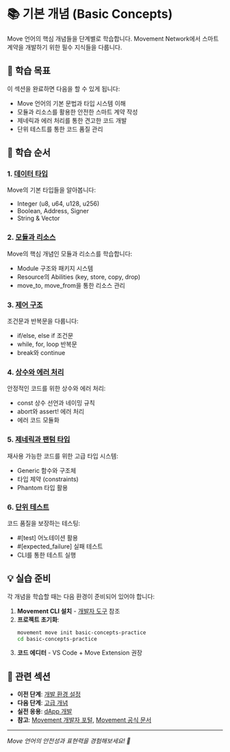 # 📚 기본 개념 (Basic Concepts)

Move 언어의 핵심 개념들을 단계별로 학습합니다. Movement Network에서 스마트 계약을 개발하기 위한 필수 지식들을 다룹니다.

## 🎯 학습 목표

이 섹션을 완료하면 다음을 할 수 있게 됩니다:
- Move 언어의 기본 문법과 타입 시스템 이해
- 모듈과 리소스를 활용한 안전한 스마트 계약 작성
- 제네릭과 에러 처리를 통한 견고한 코드 개발
- 단위 테스트를 통한 코드 품질 관리

## 📖 학습 순서

### 1. [데이터 타입](/basic-concepts/data-types)
Move의 기본 타입들을 알아봅니다:
- Integer (u8, u64, u128, u256)
- Boolean, Address, Signer
- String & Vector

### 2. [모듈과 리소스](/basic-concepts/modules-resources)
Move의 핵심 개념인 모듈과 리소스를 학습합니다:
- Module 구조와 패키지 시스템
- Resource의 Abilities (key, store, copy, drop)
- move_to, move_from을 통한 리소스 관리

### 3. [제어 구조](/basic-concepts/control-structures)
조건문과 반복문을 다룹니다:
- if/else, else if 조건문
- while, for, loop 반복문
- break와 continue

### 4. [상수와 에러 처리](/basic-concepts/constants-errors)
안정적인 코드를 위한 상수와 에러 처리:
- const 상수 선언과 네이밍 규칙
- abort와 assert! 에러 처리
- 에러 코드 모듈화

### 5. [제네릭과 팬텀 타입](/basic-concepts/generics-phantom)
재사용 가능한 코드를 위한 고급 타입 시스템:
- Generic 함수와 구조체
- 타입 제약 (constraints)
- Phantom 타입 활용

### 6. [단위 테스트](/basic-concepts/unit-testing)
코드 품질을 보장하는 테스팅:
- #[test] 어노테이션 활용
- #[expected_failure] 실패 테스트
- CLI를 통한 테스트 실행

## 💡 실습 준비

각 개념을 학습할 때는 다음 환경이 준비되어 있어야 합니다:

1. **Movement CLI 설치** - [개발자 도구](/developer-tools) 참조
2. **프로젝트 초기화**:
   ```bash
   movement move init basic-concepts-practice
   cd basic-concepts-practice
   ```
3. **코드 에디터** - VS Code + Move Extension 권장

## 🔗 관련 섹션

- **이전 단계**: [개발 환경 설정](/getting-started)
- **다음 단계**: [고급 개념](/advanced-concepts)
- **실전 응용**: [dApp 개발](/dapp-development)
- **참고**: [Movement 개발자 포털](https://developer.movementnetwork.xyz/), [Movement 공식 문서](https://docs.movementnetwork.xyz/)

---

*Move 언어의 안전성과 표현력을 경험해보세요! 🚀*